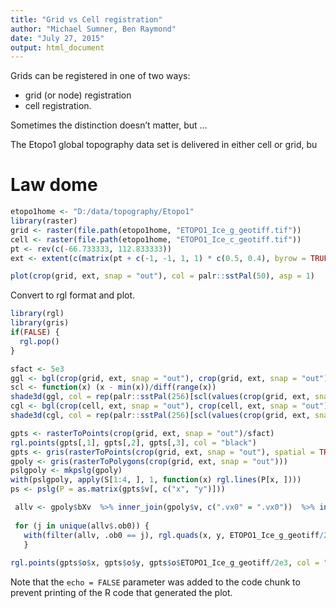 ```yaml
---
title: "Grid vs Cell registration"
author: "Michael Sumner, Ben Raymond"
date: "July 27, 2015"
output: html_document
---
```


Grids can be registered in one of two ways: 

* grid (or node) registration
* cell registration. 

Sometimes the distinction doesn't matter, but ...

The Etopo1 global topography data set is delivered in either cell or grid, bu


# Law dome

```r
etopo1home <- "D:/data/topography/Etopo1"
library(raster)
grid <- raster(file.path(etopo1home, "ETOPO1_Ice_g_geotiff.tif"))
cell <- raster(file.path(etopo1home, "ETOPO1_Ice_c_geotiff.tif"))
pt <- rev(c(-66.733333, 112.833333))
ext <- extent(c(matrix(pt + c(-1, -1, 1, 1) * c(0.5, 0.4), byrow = TRUE, ncol = 2)))

plot(crop(grid, ext, snap = "out"), col = palr::sstPal(50), asp = 1)
```

Convert to rgl format and plot. 

```r
library(rgl)
library(gris)
if(FALSE) {
  rgl.pop()
}

sfact <- 5e3
ggl <- bgl(crop(grid, ext, snap = "out"), crop(grid, ext, snap = "out")/sfact)
scl <- function(x) (x - min(x))/diff(range(x))
shade3d(ggl, col = rep(palr::sstPal(256)[scl(values(crop(grid, ext, snap = "out"))) * 255 + 1], each = 4))
cgl <- bgl(crop(cell, ext, snap = "out"), crop(cell, ext, snap = "out")/sfact)
shade3d(cgl, col = rep(palr::sstPal(256)[scl(values(crop(grid, ext, snap = "out"))) * 255 + 1], each = 4))

gpts <- rasterToPoints(crop(grid, ext, snap = "out")/sfact)
rgl.points(gpts[,1], gpts[,2], gpts[,3], col = "black")
gpts <- gris(rasterToPoints(crop(grid, ext, snap = "out"), spatial = TRUE))
gpoly <- gris(rasterToPolygons(crop(grid, ext, snap = "out")))
pslgpoly <- mkpslg(gpoly)
with(pslgpoly, apply(S[1:4, ], 1, function(x) rgl.lines(P[x, ])))
ps <- pslg(P = as.matrix(gpts$v[, c("x", "y")]))

 allv <- gpoly$bXv  %>% inner_join(gpoly$v, c(".vx0" = ".vx0"))  %>% inner_join(gpoly$b)  %>% inner_join(gpoly$oXb)  %>% inner_join(gpoly$o)
 
 for (j in unique(allv$.ob0)) {
   with(filter(allv, .ob0 == j), rgl.quads(x, y, ETOPO1_Ice_g_geotiff/2e3))
   }
 
rgl.points(gpts$o$x, gpts$o$y, gpts$o$ETOPO1_Ice_g_geotiff/2e3, col = "black")
```

Note that the `echo = FALSE` parameter was added to the code chunk to prevent printing of the R code that generated the plot.
